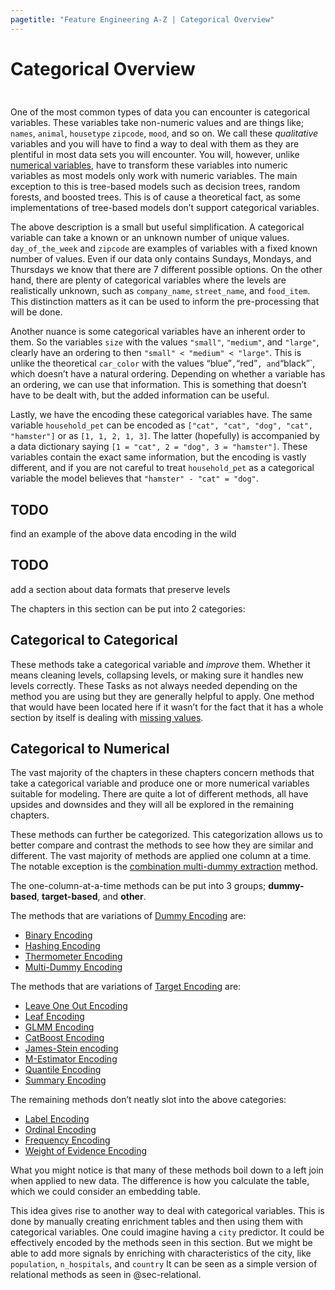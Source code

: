 ```yaml
---
pagetitle: "Feature Engineering A-Z | Categorical Overview"
---
```


# Categorical Overview {#sec-categorical}

::: {style="visibility: hidden; height: 0px;"}
## Categorical Overview
:::

One of the most common types of data you can encounter is categorical variables.
These variables take non-numeric values and are things like; `names`, `animal`, `housetype` `zipcode`, `mood`, and so on.
We call these *qualitative* variables and you will have to find a way to deal with them as they are plentiful in most data sets you will encounter.
You will, however, unlike [numerical variables](@sec-numeric), have to transform these variables into numeric variables as most models only work with numeric variables.
The main exception to this is tree-based models such as decision trees, random forests, and boosted trees.
This is of cause a theoretical fact, as some implementations of tree-based models don't support categorical variables.

The above description is a small but useful simplification.
A categorical variable can take a known or an unknown number of unique values.
`day_of_the_week` and `zipcode` are examples of variables with a fixed known number of values.
Even if our data only contains Sundays, Mondays, and Thursdays we know that there are 7 different possible options.
On the other hand, there are plenty of categorical variables where the levels are realistically unknown, such as `company_name`, `street_name`, and `food_item`.
This distinction matters as it can be used to inform the pre-processing that will be done.

Another nuance is some categorical variables have an inherent order to them.
So the variables `size` with the values `"small"`, `"medium"`, and `"large"`, clearly have an ordering to then `"small" < "medium" < "large"`.
This is unlike the theoretical `car_color` with the values "blue"`,`"red"`, and`"black"\`, which doesn't have a natural ordering.
Depending on whether a variable has an ordering, we can use that information.
This is something that doesn't have to be dealt with, but the added information can be useful.

Lastly, we have the encoding these categorical variables have.
The same variable `household_pet` can be encoded as `["cat", "cat", "dog", "cat", "hamster"]` or as `[1, 1, 2, 1, 3]`.
The latter (hopefully) is accompanied by a data dictionary saying `[1 = "cat", 2 = "dog", 3 = "hamster"]`.
These variables contain the exact same information, but the encoding is vastly different, and if you are not careful to treat `household_pet` as a categorical variable the model believes that `"hamster" - "cat" = "dog"`.

::: callout-caution
# TODO

find an example of the above data encoding in the wild
:::

::: callout-caution
# TODO

add a section about data formats that preserve levels
:::

The chapters in this section can be put into 2 categories:

## Categorical to Categorical

These methods take a categorical variable and *improve* them.
Whether it means cleaning levels, collapsing levels, or making sure it handles new levels correctly.
These Tasks as not always needed depending on the method you are using but they are generally helpful to apply.
One method that would have been located here if it wasn't for the fact that it has a whole section by itself is dealing with [missing values](@sec-missing).

## Categorical to Numerical

The vast majority of the chapters in these chapters concern methods that take a categorical variable and produce one or more numerical variables suitable for modeling.
There are quite a lot of different methods, all have upsides and downsides and they will all be explored in the remaining chapters.

These methods can further be categorized.
This categorization allows us to better compare and contrast the methods to see how they are similar and different.
The vast majority of methods are applied one column at a time.
The notable exception is the [combination multi-dummy extraction](@sec-categorical-multi-dummy) method.

The one-column-at-a-time methods can be put into 3 groups; **dummy-based**, **target-based**, and **other**.

The methods that are variations of [Dummy Encoding](@sec-categorical-dummy) are:

-   [Binary Encoding](@sec-categorical-binary)
-   [Hashing Encoding](@sec-categorical-hashing)
-   [Thermometer Encoding](@sec-categorical-thermometer)
-   [Multi-Dummy Encoding](@sec-categorical-multi-dummy)

The methods that are variations of [Target Encoding](@sec-categorical-target) are:

-   [Leave One Out Encoding](@sec-categorical-leave-one-out)
-   [Leaf Encoding](@sec-categorical-leaf)
-   [GLMM Encoding](@sec-categorical-glmm)
-   [CatBoost Encoding](@sec-categorical-catboost)
-   [James-Stein encoding](@sec-categorical-james-stein)
-   [M-Estimator Encoding](@sec-categorical-m-estimator)
-   [Quantile Encoding](@sec-categorical-quantile)
-   [Summary Encoding](@sec-categorical-summary)

The remaining methods don't neatly slot into the above categories:

-   [Label Encoding](@sec-categorical-label)
-   [Ordinal Encoding](@sec-categorical-ordinal)
-   [Frequency Encoding](@sec-categorical-frequency)
-   [Weight of Evidence Encoding](@sec-categorical-weight-of-evidence)

What you might notice is that many of these methods boil down to a left join when applied to new data.
The difference is how you calculate the table, which we could consider an embedding table.

This idea gives rise to another way to deal with categorical variables.
This is done by manually creating enrichment tables and then using them with categorical variables.
One could imagine having a `city` predictor.
It could be effectively encoded by the methods seen in this section.
But we might be able to add more signals by enriching with characteristics of the city, like `population`, `n_hospitals`, and `country` It can be seen as a simple version of relational methods as seen in @sec-relational.
